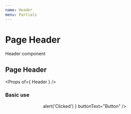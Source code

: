 ```yaml
---
name: Header
menu: Partials
---
```



# Page Header
Header component

## Page Header
<Props of={ Header } />

### Basic use
<Playground>
    <Header
        userName={ {
            firstName: 'John',
            lastName: 'Smith',
         } }
        projectName="RFID Management"
        buttonClick={ () => alert('Clicked') }
        buttonText="Button"
    />
</Playground>
